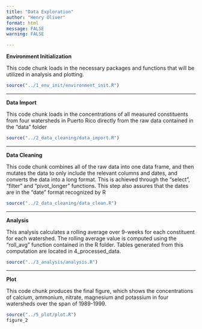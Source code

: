```yaml
---
title: "Data Exploration"
author: "Henry Oliver"
format: html
message: FALSE
warning: FALSE

---
```


**Environment Initialization** 

This code chunk loads in the necessary packages and functions that will be utilized in analysis and plotting.

```r

source("../1_env_init/environment_init.R")
```
________________________________________________________________________
**Data Import** 

This code chunk loads in the concentrations of all measured constituents from four watersheds in Puerto Rico directly from the raw data contained in the "data" folder

```r

source("../2_data_cleaning/data_import.R")
```
________________________________________________________________________
**Data Cleaning**

This code chunk combines all of the raw data into one data frame, and then mutates the data to only include the relevant columns and dates, and converts the data into a long format. This is achieved through the "select", "filter" and "pivot_longer" functions.  This step also assures that the dates are in the "date" format recognized by R

```r
source("../2_data_cleaning/data_clean.R")
```
________________________________________________________________________
**Analysis**

This analysis calculates a rolling average over 9-weeks for each constituent for each watershed. The rolling average value is computed using the "roll_avg" function contained in the R folder. Tables generated from this computation are located in 4_processed_data.

```r

source("../3_analysis/analysis.R")
```
________________________________________________________________________
**Plot**

This code chunk produces the final figure, which shows the concentrations of calcium, ammonium, nitrate, magnesium and potassium in four watersheds over the span of 1989-1999.

```r
source("../5_plot/plot.R")
figure_2
```

